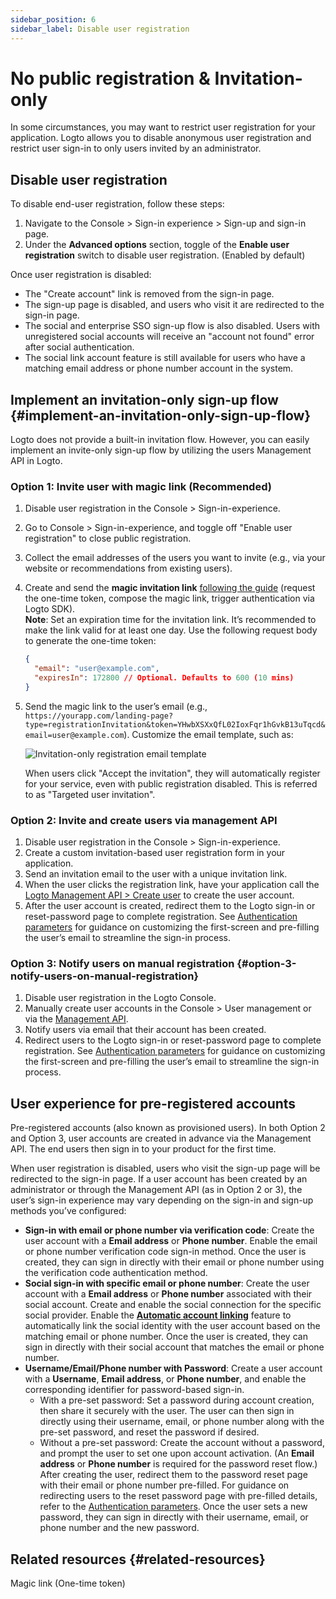 ```yaml
---
sidebar_position: 6
sidebar_label: Disable user registration
---
```


# No public registration & Invitation-only

In some circumstances, you may want to restrict user registration for your application. Logto allows you to disable anonymous user registration and restrict user sign-in to only users invited by an administrator.

## Disable user registration

To disable end-user registration, follow these steps:

1. Navigate to the <CloudLink to="/sign-in-experience/sign-up-and-sign-in">Console > Sign-in experience > Sign-up and sign-in</CloudLink> page.
2. Under the **Advanced options** section, toggle of the **Enable user registration** switch to disable user registration. (Enabled by default)

Once user registration is disabled:

- The "Create account" link is removed from the sign-in page.
- The sign-up page is disabled, and users who visit it are redirected to the sign-in page.
- The social and enterprise SSO sign-up flow is also disabled. Users with unregistered social accounts will receive an "account not found" error after social authentication.
- The social link account feature is still available for users who have a matching email address or phone number account in the system.

## Implement an invitation-only sign-up flow \{#implement-an-invitation-only-sign-up-flow}

Logto does not provide a built-in invitation flow. However, you can easily implement an invite-only sign-up flow by utilizing the users Management API in Logto.

### Option 1: Invite user with magic link (Recommended)

1. Disable user registration in the <CloudLink to="/sign-in-experience/sign-up-and-sign-in">Console > Sign-in-experience</CloudLink>.
2. Go to <CloudLink to="/sign-in-experience/sign-up-and-sign-in">Console > Sign-in-experience</CloudLink>, and toggle off "Enable user registration" to close public registration.
3. Collect the email addresses of the users you want to invite (e.g., via your website or recommendations from existing users).
4. Create and send the **magic invitation link** [following the guide](/end-user-flows/one-time-token#implementation-guide) (request the one-time token, compose the magic link, trigger authentication via Logto SDK).<br/>
   **Note**: Set an expiration time for the invitation link. It’s recommended to make the link valid for at least one day. Use the following request body to generate the one-time token:

   ```json
   {
     "email": "user@example.com",
     "expiresIn": 172800 // Optional. Defaults to 600 (10 mins)
   }
   ```

5. Send the magic link to the user’s email (e.g., `https://yourapp.com/landing-page?type=registrationInvitation&token=YHwbXSXxQfL02IoxFqr1hGvkB13uTqcd&email=user@example.com`). Customize the email template, such as:

   <img
     src="/img/assets/invitation-only-registration-email-template.png"
     alt="Invitation-only registration email template"
   />

   When users click "Accept the invitation", they will automatically register for your service, even with public registration disabled. This is referred to as "Targeted user invitation".

### Option 2: Invite and create users via management API

1. Disable user registration in the <CloudLink to="/sign-in-experience/sign-up-and-sign-in">Console > Sign-in-experience</CloudLink>.
2. Create a custom invitation-based user registration form in your application.
3. Send an invitation email to the user with a unique invitation link.
4. When the user clicks the registration link, have your application call the [Logto Management API > Create user](https://openapi.logto.io/operation/operation-createuser) to create the user account.
5. After the user account is created, redirect them to the Logto sign-in or reset-password page to complete registration. See [Authentication parameters](/end-user-flows/authentication-parameters/) for guidance on customizing the first-screen and pre-filling the user’s email to streamline the sign-in process.

### Option 3: Notify users on manual registration \{#option-3-notify-users-on-manual-registration}

1. Disable user registration in the Logto Console.
2. Manually create user accounts in the <CloudLink to="/users">Console > User management</CloudLink> or via the [Management API](https://openapi.logto.io/operation/operation-createuser).
3. Notify users via email that their account has been created.
4. Redirect users to the Logto sign-in or reset-password page to complete registration. See [Authentication parameters](/end-user-flows/authentication-parameters/) for guidance on customizing the first-screen and pre-filling the user’s email to streamline the sign-in process.

## User experience for pre-registered accounts

Pre-registered accounts (also known as provisioned users). In both Option 2 and Option 3, user accounts are created in advance via the Management API. The end users then sign in to your product for the first time.

When user registration is disabled, users who visit the sign-up page will be redirected to the sign-in page. If a user account has been created by an administrator or through the Management API (as in Option 2 or 3), the user’s sign-in experience may vary depending on the sign-in and sign-up methods you’ve configured:

- **Sign-in with email or phone number via verification code**: Create the user account with a **Email address** or **Phone number**. Enable the email or phone number verification code sign-in method. Once the user is created, they can sign in directly with their email or phone number using the verification code authentication method.
- **Social sign-in with specific email or phone number**: Create the user account with a **Email address** or **Phone number** associated with their social account. Create and enable the social connection for the specific social provider. Enable the [**Automatic account linking**](/end-user-flows/sign-up-and-sign-in/social-sign-in#account-linking) feature to automatically link the social identity with the user account based on the matching email or phone number. Once the user is created, they can sign in directly with their social account that matches the email or phone number.
- **Username/Email/Phone number with Password**: Create a user account with a **Username**, **Email address**, or **Phone number**, and enable the corresponding identifier for password-based sign-in.
  - With a pre-set password: Set a password during account creation, then share it securely with the user. The user can then sign in directly using their username, email, or phone number along with the pre-set password, and reset the password if desired.
  - Without a pre-set password: Create the account without a password, and prompt the user to set one upon account activation. (An **Email address** or **Phone number** is required for the password reset flow.) After creating the user, redirect them to the password reset page with their email or phone number pre-filled. For guidance on redirecting users to the reset password page with pre-filled details, refer to the [Authentication parameters](/end-user-flows/authentication-parameters/). Once the user sets a new password, they can sign in directly with their username, email, or phone number and the new password.

## Related resources \{#related-resources}

<Url href="/end-user-flows/one-time-token">Magic link (One-time token)</Url>
